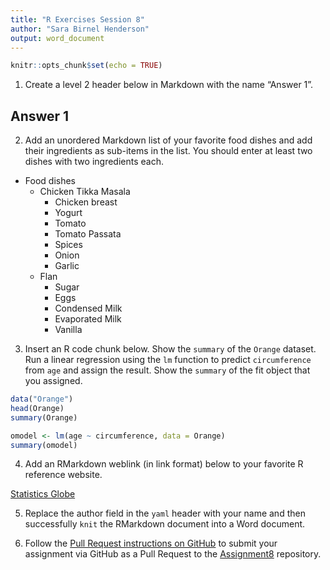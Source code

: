 ```yaml
---
title: "R Exercises Session 8"
author: "Sara Birnel Henderson"
output: word_document
---
```


```r
knitr::opts_chunk$set(echo = TRUE)
```
1.  Create a level 2 header below in Markdown with the name "Answer 1".

## Answer 1

2.  Add an unordered Markdown list of your favorite food dishes and add
    their ingredients as sub-items in the list. You should enter at
    least two dishes with two ingredients each.

-   Food dishes
    -   Chicken Tikka Masala
        -    Chicken breast
        -   Yogurt
        -   Tomato
        -   Tomato Passata
        -   Spices
        -   Onion
        -   Garlic

    -   Flan
        -   Sugar
        -   Eggs
        -   Condensed Milk
        -   Evaporated Milk
        -   Vanilla

3.  Insert an R code chunk below. Show the `summary` of the `Orange`
    dataset. Run a linear regression using the `lm` function to predict
    `circumference` from `age` and assign the result. Show the `summary`
    of the fit object that you assigned.

```r
data("Orange")
head(Orange)
summary(Orange)

omodel <- lm(age ~ circumference, data = Orange)
summary(omodel)

```

4.  Add an RMarkdown weblink (in link format) below to your favorite R
    reference website.

[Statistics Globe](https://statisticsglobe.com/)

5.  Replace the author field in the `yaml` header with your name and
    then successfully `knit` the RMarkdown document into a Word
    document.

6.  Follow the [Pull Request instructions on
    GitHub](https://help.github.com/en/github/collaborating-with-issues-and-pull-requests/creating-a-pull-request-from-a-fork)
    to submit your assignment via GitHub as a Pull Request to the
    [Assignment8](https://github.com/CUNYSPHCode/Assignment8)
    repository.
